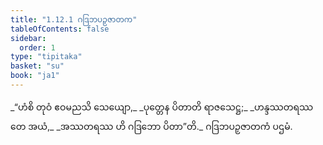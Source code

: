 ```yaml
---
title: "1.12.1 ဂဒြဘပဉှဇာတက"
tableOfContents: false
sidebar:
  order: 1
type: "tipitaka"
basket: "su"
book: "ja1"
---
```



<DynamicBreadcrumb />

<Division number="111" book="ja1" e="ch" v="22" p="26">

<Paragraph number="247" type="verses" book="ja1">
_“ဟံစိ တုဝံ ဧဝမညသိ သေယျော,_  
_ပုတ္တေန ပိတာတိ ရာဇသေဋ္ဌ;_  
_ဟန္ဒဿတရဿ တေ အယံ,_  
_အဿတရဿ ဟိ ဂဒြဘော ပိတာ”တိ._  


</Paragraph>
</Division>

<Paragraph number="248" type="center" book="ja1">
ဂဒြဘပဉှဇာတကံ ပဌမံ.
</Paragraph>